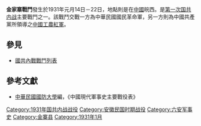 {{Infobox Military Conflict|
campaign=|
image=|
caption=|
conflict=金家寨戰鬥|
partof=[[第一次国共内战|第一次国共内战]]|
date=1931年元月14日－22日|
place=[[中國|中國]]皖西|
result=國軍攻擊金家寨時，遭乙方阻擊。國軍曾一度佔領金家寨，不過因傷亡慘重，22日退守商城。|
combatant1=中華民國國民革命軍30師吉鴻昌部|
combatant2=中國共產黨紅軍9軍蔡成熙部| 
commander1=吉鴻昌|
commander2=蔡成熙|
strength1=|
strength2=|
casualties1=|
casualties2=|
}}
'''金家寨戰鬥'''發生於1931年元月14日－22日，地點則是在[[中國|中國]]皖西。是[[第一次国共内战|第一次国共内战]]主要戰鬥之一。該戰鬥交戰一方為中華民國國民革命軍，另一方則為中國共產黨所領導之[[中國工農紅軍|中國工農紅軍]]。
==參見==
*[[國共內戰戰鬥列表|國共內戰戰鬥列表]]
==參考文獻==
*[[中華民國|中華民國]][[國防大學_(臺灣)|國防大學]]編，《中國現代軍事史主要戰役表》

[[Category:1931年国共内战战役|Category:1931年国共内战战役]]
[[Category:安徽民国时期战役|Category:安徽民国时期战役]]
[[Category:六安军事史|Category:六安军事史]]
[[Category:金寨县|Category:金寨县]]
[[Category:1931年1月|Category:1931年1月]]